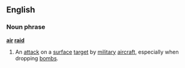 ==English==
===Noun phrase===
'''[[air]] [[raid]]'''
{{wikipedia}}
#An [[attack]] on a [[surface]] [[target]] by [[military]] [[aircraft]], especially when dropping [[bomb]]s.